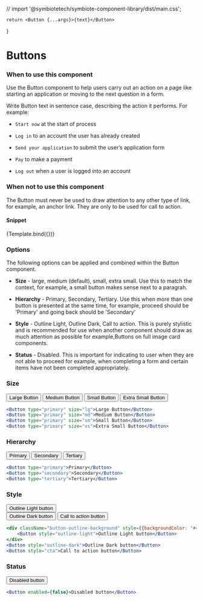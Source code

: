 
// import '@symbiotetech/symbiote-component-library/dist/main.css';

<Meta title="Components/Interactions/Buttons" component="Button" />

    return <Button {...args}>{text}</Button>
}

# Buttons

### When to use this component

Use the Button component to help users carry out an action on a page like starting an application or moving to the next question in a form.

Write Button text in sentence case, describing the action it performs. For example:

- `Start now` at the start of process

- `Log in` to an account the user has already created

- `Send your application` to submit the user’s application form

- `Pay` to make a payment

- `Log out` when a user is logged into an account

### When not to use this component

The Button must never be used to draw attention to any other type of link, for example, an anchor link. They are only to be used for call to action.

#### Snippet

<Canvas>
    <Story 
        name="Buttons"
        argTypes={{
            type: {
                options: ['primary', 'secondary', 'tertiary'],
                control: { type: 'select' }
            },
            size: {
                options: ['lg', 'md', 'sm', 'xs'],
                control: { type: 'select' }
            },
            style: {
                options: ['none', 'outline-light', 'outline-dark', 'cta'],
                control: 'select'
            },
            enabled: {
                type: { name: 'boolean', required: false },
                defaultValue: true,
                control: 'boolean'
            }
        }}
        args={{
            text: 'Button',
            type: 'primary',
            size: 'md',
            enabled: true
        }}
    >
        {Template.bind({})}
    </Story>
</Canvas>

### Options

The following options can be applied and combined within the Button component.

- **Size** - large, medium (default), small, extra small. Use this to match the context, for example, a small button makes sense next to a paragrah.

- **Hierarchy** - Primary, Secondary, Tertiary. Use this when more than one button is presented at the same time, for example, proceed should be 'Primary' and going back should be 'Secondary'

- **Style** - Outline Light, Outline Dark, Call to action. This is purely stylistic and is recommended for use when another component should draw as much attention as possible for example,Buttons on full image card components.

- **Status** - Disabled. This is important for indicating to user when they are not able to proceed for example, when completing a form and certain items have not been completed appropriately.

### Size

<Button type="primary" size="lg">Large Button</Button>
<Button type="primary" size="md">Medium Button</Button>
<Button type="primary" size="sm">Small Button</Button>
<Button type="primary" size="xs">Extra Small Button</Button>

```jsx
<Button type="primary" size="lg">Large Button</Button>
<Button type="primary" size="md">Medium Button</Button>
<Button type="primary" size="sm">Small Button</Button>
<Button type="primary" size="xs">Extra Small Button</Button>
```

### Hierarchy

<Button type="primary">Primary</Button>
<Button type="secondary">Secondary</Button>
<Button type="tertiary">Tertiary</Button>

```jsx
<Button type="primary">Primary</Button>
<Button type="secondary">Secondary</Button>
<Button type="tertiary">Tertiary</Button>
```

### Style

<div className="button-outline-background" style={{backgroundColor: "#444444", display: "inline-block", padding: "1rem"}}>
    <Button style="outline-light">Outline Light button</Button>
</div>
<Button style="outline-dark">Outline Dark button</Button>
<Button style="cta">Call to action button</Button>

```jsx
<div className="button-outline-background" style={{backgroundColor: "#444444", display: "inline-block", padding: "1rem"}}>
    <Button style="outline-light">Outline Light button</Button>
</div>
<Button style="outline-dark">Outline Dark button</Button>
<Button style="cta">Call to action button</Button>
```

### Status

<Button enabled={false}>Disabled button</Button>

```jsx
<Button enabled={false}>Disabled button</Button>
```